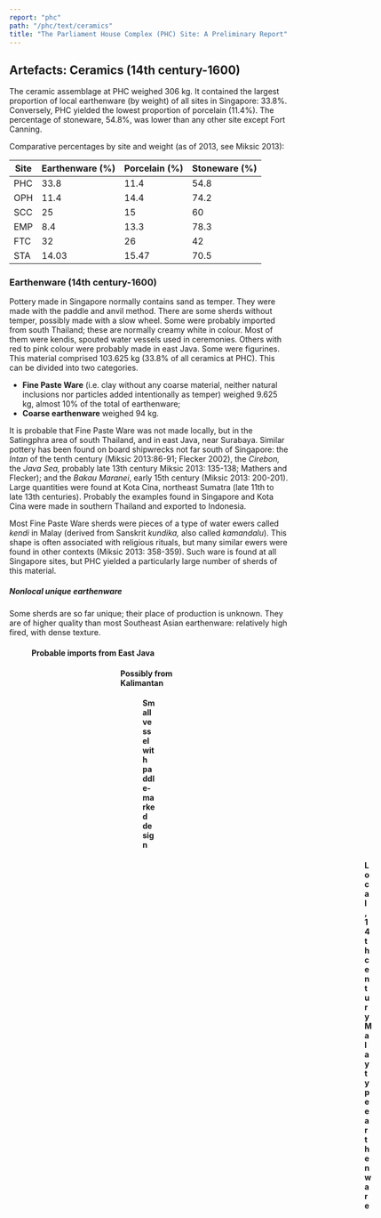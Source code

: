 ```yaml
---
report: "phc"
path: "/phc/text/ceramics"
title: "The Parliament House Complex (PHC) Site: A Preliminary Report"
---
```


## Artefacts: Ceramics (14th century-1600)
The ceramic assemblage at PHC weighed 306 kg. It contained the largest proportion of local earthenware (by weight) of all sites in Singapore: 33.8%. Conversely, PHC yielded the lowest proportion of porcelain (11.4%). The percentage of stoneware, 54.8%, was lower than any other site except Fort Canning. 


Comparative percentages by site and weight (as of 2013, see Miksic 2013):


| Site | Earthenware (%) | Porcelain (%) | Stoneware (%) |
|----------|-----------------|---------------|---------------|
| PHC      | 33.8            | 11.4          | 54.8          |
| OPH      | 11.4            | 14.4          | 74.2          |
| SCC      | 25              | 15            | 60            |
| EMP      | 8.4             | 13.3          | 78.3          |
| FTC      | 32              | 26            | 42            |
| STA      | 14.03           | 15.47         | 70.5          |

### Earthenware (14th century-1600)
Pottery made in Singapore normally contains sand as temper. They were made with the paddle and anvil method. There are some sherds without temper, possibly made with a slow wheel. Some were probably imported from south Thailand; these are normally creamy white in colour. Most of them were kendis, spouted water vessels used in ceremonies. Others with red to pink colour were probably made in east Java. Some were figurines.	 
This material comprised 103.625 kg (33.8% of all ceramics at PHC). This can be divided into two categories. 
- **Fine Paste Ware** (i.e. clay without any coarse material, neither natural inclusions nor particles added intentionally as temper) weighed 9.625 kg, almost 10% of the total of earthenware; 
- **Coarse earthenware** weighed 94 kg.
  
It is probable that Fine Paste Ware was not made locally, but in the Satingphra area of south Thailand, and in east Java, near Surabaya. Similar pottery has been found on board shipwrecks not far south of Singapore: the *Intan* of the tenth century (Miksic 2013:86-91; Flecker 2002), the *Cirebon,* the *Java Sea,* probably late 13th century Miksic 2013: 135-138; Mathers and Flecker); and the *Bakau Maranei*, early 15th century (Miksic 2013: 200-201). Large quantities were found at Kota Cina, northeast Sumatra (late 11th to late 13th centuries). Probably the examples found in Singapore and Kota Cina were made in southern Thailand and exported to Indonesia. 

Most Fine Paste Ware sherds were pieces of a type of water ewers called *kendi* in Malay (derived from Sanskrit *kundika,* also called *kamandalu*). This shape is often associated with religious rituals, but many similar ewers were found in other contexts (Miksic 2013: 358-359). Such ware is found at all Singapore sites, but PHC yielded a particularly large number of sherds of this material.


##### Nonlocal unique earthenware
Some sherds are so far unique; their place of production is unknown. They are of higher quality than most Southeast Asian earthenware: relatively high fired, with dense texture.

<Figure
img="Figure-30-DSC01447-unknown-origin,-poss-India.jpg"
caption="Figure 30 Fine bodied ware, black exterior, incised crisscrossing lines. The sherd was recovered from PHC Sq 4."
/> 


#### Probable imports from East Java

<Figure
img="Figure-31-DSC05620-poss-Javanese.jpg"
caption="Figure 31 Fine Pink ware with moulded decoration."
/> 

<Figure
img="Figure-32-terracotta-head-Java.jpg"
caption="Figure 32 Terracotta clay head of figurine with iron adhesion, PHC X." 
/>

<Figure
img="Figure-33-DSC01277.jpg"
caption="Figures 33 and 34 Fine orange terracotta head, hollow, from PHC T2 IV (1)."
/> 

<Figure
img="Figure-34-DSC01278.jpg"
caption="Figures 33 and 34 Fine orange terracotta head, hollow, from PHC T2 IV (1)."
/> 

#### Possibly from Kalimantan
<Figure
img="Figure-35-9.16-paddlemarked-sherd.jpg"
caption="Figure 35 Large jar fragment, impressed/paddle-marked design."
/>


#### Small vessel with paddle-marked design

<Figure
img="Figure-36-DSC08152.jpg"
caption="Figure 36 Fine Paste earthenware sherds with stabbed design, incised decoration and punctated circles."
/> 


<Figure
img="Figure-37-PHC-sq-12-spit3.jpg"
caption="Figure 37 Fine paste sherd with stabbed design, moulded square from PHC sq 12 spit 3."
/>

<Figure
img="Figure-38-DSC00582.jpg"
caption="Figure 38 Orange, paddle-marked, tempered earthenware sherd with designs of U-shaped loops PHC 12/13 Spit 3."
/> 

<Figure
img="Figure-39-DSC01443.jpg"
caption="Figure 39 Another example of orange, paddle-impressed tempered earthenware with U-shaped loop decoration."
/> 

<Figure
img="Figure-40-DSC00965.jpg"
caption="Figure 40 Tempered earthenware body sherd from PHC Square I Spit 4 with fine pointillistic décor."
/> 

<Figure
img="Figure-41-DSC01229.jpg"
caption="Figure 41 Orange fine tempered earthenware sherd with paddle-impressed decoration of squares and X’s, PHC Square 11 Spit 2."
/> 

<Figure
img="Figure-42-DSC01455.jpg"
caption="Figure 42 Tempered earthenware from PHC Square 11 Spit 1 bearing decoration of bird and sun motif."
/> 

<Figure
img="Figure-43-DSC01462.jpg"
caption="Figure 43 Orange tempered earthenware with paddle-marked decorations and sharp ridges from PHC T2."
/> 

<Figure
img="Figure-44-DSC04302.jpg"
caption=""
/> 

<Figure
img="Figure-45-DSC04303.jpg"
caption="Figure 44 Hard gray earthenware bearing decoration of parallel incised lines, PHC salvage. Exterior and interior views."
/> 

#### Local, 14th century Malay type earthenware

<Figure
img="Figure-46-DSC00560.jpg"
caption="Figure 46 Earthenware sherd containing design of incised crisscrossing lines, a possible lid, from PHC Sq 13 Spit 3."
/> 

<Figure
img="Figure-47-DSC00563-14-Spit-3.jpg"
caption="Figure 47 Orange slipped earthenware rim sherd with flange and incised lines decoration, PHC Sq. 14 Spit 3."
/> 

<Figure
img="Figure-48-DSC00818.jpg"
caption="Figure 48 Sherd with paddle-marked straight lines motif, PHC Sq 14 Spit 5."
/> 

<Figure
img="Figure-49-DSC01456.jpg"
caption="Figure 49 Flanged pot rims with stabbed décor, PHC salvage context."
/> 

<Figure
img="Figure-50-DSC04429.jpg"
caption="Figure 50 Eleven tempered paddle-marked carinated earthenware sherds."
/> 

#### Other types of earthenware
<Figure
img="Figure-51-DSC05402.jpg"
caption="Figure 51 Find from no context: conical-shaped cup, probably a crucible; modern?"
/>

### Chinese Ceramics (14th-20th centuries) 
This category consists of porcelain weighing 35 kg (11.4% of ceramics at PHC) and stoneware weighing 167 kg (54.8%). This data can be interpreted in several ways. Porcelain would be more likely to be found in habitation areas than in industrial zones. The high proportion of local pottery in comparison with Chinese wares at PHC is consistent with the large quantity of metal objects there: both are likely to be associated with workshops rather than residences or ceremonial districts. This is not to say that the site of PHC was poor in the variety or value of ceramics found at the site; PHC yielded examples of high-quality Chinese ware, although not as numerous as earthenware.

#### Chinese Porcelain (14th\-century)

##### Iron-Spotted *Qingbai*
One of the star pieces from PHC is a specimen of iron-spotted qingbai ware in the form of a fragment of small dish (brush washer?) with boys playing in a lotus pond (found in square T2). This is the only specimen of this unusual type of object found in Singapore until now.

<Figure
img="Figure-52-boys-2.jpg"
caption="Figures 52 and 53 Boys and lotus pond"
/> 

<Figure
img="Figure-53-boys-lotus-pond.jpg"
caption="Figures 52 and 53 Boys and lotus pond"
/> 

Other iron-spotted *qingbai* items include a tiny round lid for a bottle (not found in context), 

<Figure
img="Figure-54-DSC05279-Iron-Spotted-lid.jpg"
caption="Figure 54 Iron-spotted qingbai lid"
/> 
<Figure
img="Figure-55-DSC05277.jpg"
caption="Figures 55 Another iron-spotted *qingbai* lid"
/> 

Other examples include a lid for a small bottle and a rim of a small bottle with loop (no context).

##### Underglaze Copper Red
This is another type of rare decorative porcelain made during the Yuan Dynasty. Only small items were made from this material. Examples include the body sherd (see Figure 56). The sherds are mainly small jarlets made in two parts; some were ewers with spouts.

<Figure
img="Figure-56-DSC04393-PHC-VI-1.jpg"
caption="Figure 56 Example of a copper-red porcelain sherd from PHC."
/> 


##### White Glazed Ware
The PHC assemblage included a large range of good to excellent quality white ware. White-glazed items perhaps made at Dehua or Jingdezhen include the head and torso of a young boy (Miksic 2013: 6.08). 

<Figure
img="Figure-57-6.08-PHC-head.jpg"
caption="Figure 57 White porcelain head"
/> 


<Figure
img="Figure-58-6.08-PHC-torso.jpg"
caption="Figure 58 White porcelain torso of a figurine."
/> 


Another white-glazed object is the base of a stem-cup for drinking wine (DSC01296). It is tempting but probably wrong to imagine the copper-smiths imbibing wine from porcelain stem-cups at the end of a hard day at the forge. Another small cup has a stamp with five characters (see Miksic 2013: 6.08).

<Figure
img="Figure-59-stem-cup-base-DSC01296.jpg"
caption="Figure 59 base of a white porcelain stem cup."
/> 


Other delicate white wares more closely associated with feminine than masculine taste include a *qingbai* lid for a small round container for such substances as cosmetics (Figure 60\) and a very finely-made lid for a larger covered box, probably made at Dehua (Figure 61 showing sherd recovered from Square 3 Spits 1-2). Among the enigmatic sherds which normally appear at any site from the premodern period in Singapore is a flat sherd of an unknown object with a brownish-white glaze and raised decoration consisting of thin squiggly lines (excavated from PHC 5/4, see Figure 62).

<Figure
img="Figure-60-DSC04320.jpg"
caption="Figure 60 Examples of white porcelain sherds from PHC"
/> 

<Figure
img="Figure-61-DSC04412.jpg"
caption="Figure 61 More examples of white porcelain sherds from PHC"
/> 

<Figure
img="Figure-62-DSC04401.jpg"
caption="Figure 62 Yet more examples of white porcelain sherds from PHC"
/>

<Figure
img="Figure-63-Ding-type-SQ5-Spit-0.jpg"
caption="Figure 63 Example of a Ding type ware, from PHC Sq 5, Spit 0."
/> 


##### Green Porcelain
Most examples of this material found at PHC were made in the 14th century in Fujian or Zhejiang. There are some special pieces of this ware, but most were common bowls.

Special pieces include:

<Figure
img="Figure-64-lid.jpg"
caption="Figure 64 A jar lid with applique motifs."
/> 

<Figure
img="Figure-65-DSC01231-fish-tail-in-relief.jpg"
caption="Figure 65 Figure 65 Fish tail in relief."/>


<Figure
img="Figure-66-DSC00593-PHC018-PHC-5-spit-0.jpg"
caption="Figure 66 Flat base without foot."
/> 


Bowls: 
<Figure
img="Figure-67-DSC00948-PHC-12-s3.jpg"
caption="Figure 67 Impressed flower and leaf pattern (PHC 12 spit 3)."
/> 

##### White Ware Decorated with Underglaze Cobalt Blue Designs (blue and white porcelain)

A few pieces of this type of ware were made in the Tang Dynasty, but this style only caught on in the export market starting around 1325\. Examples with underglaze blue decoration were relatively rare at PHC. Nevertheless, several unusually elaborate shapes were discovered there.

<Figure
img="Figure-68-PHC-sq-3-spit-0.jpg"
caption="Figure 68 Rim of “Monk’s cap” bottle PHC Sq 3 Spit 0"
/>

<Figure
img="Figure-69-DSC00024.jpg"
caption="Figure 69 Jingdezhen blue and white bowls with blackberry vines on exterior, from PHC T3 Spit 3."
/> 

<Figure
img="Figure-70-DSC01034.jpg"
caption="Figure 70 Vase bottle with restricted neck."
/> 

<Figure
img="Figure-71-PHC-bw-applique.jpg"
caption="Figure 71 Fragment with yellowish-white glaze, unique applique decoration."
/> 

<Figure
img="Figure-72-DSC01040.jpg"
caption="Figure 72 Mouth of bottle with blackberry vines."
/> 


##### Porcelain *“gacuk”*

This Indonesian word denotes sherds of Chinese porcelain, stoneware, and locally produced earthenware sherds which have been intentionally chipped to create discs. Similar items have been found at the contemporary site of Trowulan in Java. Their function(s) is (are) unknown. They may have been used as a low-level medium of exchange, or possibly as game pieces.

#### Ming Porcelain (15th Century)
Singapore was an important part of the Melakan thalassocracy. It appears in the *Malay Annals* (Raffles MS 18 recension) as the home of the greatest Malay hero, Hang Tuah (who was transformed into a Bugis noble from South Sulawesi in the later Shellabear recension). Portuguese sources also refer to a great warrior without giving his name. After the fall of Melaka, he returned to his home in Singapore (Miksic 2013: 146, 153, 160, 196). 
Sites with early Ming porcelain are rare. Roxana Brown referred to the Ming Gap as a period beginning in 1368 when Chinese ceramics become rare, both on land and in sites underwater. This scarcity reached its maximum in the mid to late 15th century. Thereafter the supply of porcelain began to increase, but only returned to its former level after 1567, when the Ming ban on foreign trade was lifted. (Miksic 2013: 198, 208, 400). Singapore is one of the rare places where 15th\-century porcelain has been found in relatively large quantity. It is difficult to distinguish early Ming white porcelain from late Yuan examples, but at PHC, one of the more interesting examples of 15th\-century Chinese porcelain is a small white cup with a Chinese stamp on the base (Miksic 2013: 6.08). 
Early Ming blue and white ware on the other hand is easier to date. Examples of this ware at PHC are numerous (although no statistics are yet available). Most of the examples identified at this time are small bowls. Two unique sherds, a base and a body sherd, form part of a large bowl. The material and designs are significantly inferior to the other Ming sherds from PHC. This vessel clearly comes from another kiln site, probably located in Fujian.

Examples: 
<Figure
img="Figure-73-Ming-blue-and-white.jpg"
caption="Figures 73 Example of Ming Blue and White porcelain"
/>

<Figure
img="Figure-74-PHC-BW-MING-T2.jpg"
caption="Figure 74 Example of Ming Blue and White porcelain."
/>

<Figure
img="Figure-75-PHC-BW-MING-032-DTAIL.jpg"
caption="Figure 75 Example of Ming Blue and White porcelain."
/>

<Figure
img="Figure-76-DSC05268.jpg"
caption="Figure 76 Example of Ming Blue and White porcelain."/>

<Figure
img="Figure-77-DSC05270-character.jpg"
caption="Figure 77 Example of Ming Blue and White porcelain."/>


One very fine sherd once formed part of a small bottle. Its decoration combines underglaze iron spots with overglaze enamel. Some fragments of yellow enamel still remain; others have left “ghosts” behind which were probably green, suggesting leaves and vines.

#### Chinese Stoneware (14th century-1600)
Usually comprising storage jars and other utilitarian vessels, they mainly consist of two types: buff and brittle ware. Buff ware is mainly associated with Guangdong, whereas brittle ware is known from Fujian. 
Buff ware was mainly used for utilitarian objects such as jars and basins. Glazes were mainly light brown to green. Lugs for tying lids to jars were modelled to resemble dragons. One example (Figure 78\) also bore incised decoration. Chinese characters were sometimes stamped between the lugs; these may have been meant to identify specific shops. Sometimes the potters carved a design through the glaze to create a contrasting pattern.

<Figure
img="Figure-78-DSC05234-PHC-0-buff.jpg"
caption="Figure 78 Buff stoneware sherd with lug from PHC salvage"
/> 

<Figure
img="Figure-79-DSC00975-spit-0.jpg"
caption="Figure 79 Buff stoneware sherd with lug and stamped character."
/> 

Brittle ware jars are less common. Brittle ware bottles however are quite numerous. They were probably designed to contain mercury (Treloar 1974). Numerous examples have been found in Singapore, including a cache of a dozen unbroken examples at OPH (Miksic 2013: 315-318; “mercury jars” from OPH). Mercury is a volatile metal and is rarely preserved in archaeological sites, so proof that these bottles functioned as containers for mercury is inferred from their form. They are plain but sturdy vessels and were reused for many purposes. One example found at PHC (Figure 80; from PHC IV/4) still contains calcium. It was probably obtained from grinding shells of molluscs. This practice is still practised today in the Straits of Melaka, where the lime thus produced is mixed with other condiments as part of the popular pastime of betel chewing (the name is taken from the leaf which is used as a wrapper).

<Figure
img="Figure-80-DSC01273.jpg"
caption="Figure 80 Base of mercury jar."
/> 

One sherd of a jar has *sgraffiato* decoration created by carving a linear design through the brown glaze, revealing the light buff clay beneath it. 

<Figure
img="Figure-81-DSC01450.jpg"
caption="Figure 81 stoneware sherd with sgraffiato decoration."
/> 

### Thai Stoneware (15th\-16th century)
This sherd is part of the lower half of a covered box. It was made in Sawankhalok in the 15th century (see Figure 82, sherd from PHC Sq 2 Spit 1).

<Figure
img="Figure-82-DSC05213-Sukhothai-II-1.jpg"
caption="Figure 82 Sukhothai ware from PHC Sq 2 Spit 1."
/> 


### Vietnamese Glazed Ware (15th\-16th century)
During the 15th century, when very few Chinese ceramics were exported, kilns in north Vietnam produced good quality ware decorated with cobalt blue. This ware was exported to many parts of Southeast Asia.

<Figure
img="Figure-83-Vietnamese-sancai-enamel-PHC-0.jpg"
caption="Figure 83 Lid of a covered box, *sancai* (three-colour) ware."
/> 

<Figure
img="Figure-84-Vietnamese-blue-and-white-base.jpg"
caption="Figure 84 Base of a covered box PHC Sq 1, Spit 1."
/> 


### Unknown Wares (14th century-1600)

<Figure
img="Figure-85-DSC01370.jpg"
caption="Figure 85 Eleven fragments of unknown origin, possibly Middle Eastern, green, brown, yellow glaze: from PHC Sq 4, Spits 2-3."
/> 

<Figure
img="Figure-86-lead-green-bird-wing-DSC04460-E3-spit-1.jpg"
caption="Figure 86 Lead green fragment of a bird image, from PHC E3 Spit 1."
/> 

<Figure
img="Figure-87-DSC04423-black-on-green.jpg"
caption="Figure 87 Black motif painted on green background, from PHC Sq 3 Spit 2."
/> 


*Middle Eastern?*
<Figure
img="Figure-88-DSC01353.jpg"
caption="Figure 88 Probably of Middle Eastern origin."
/> 

One sherd may have come from Persia. It has a pink biscuit which once had a black and green painted design, which has partially flaked off, from PHC SQ 12-13 Spit 1+2.

<Figure
img="Figure-89-DSC01322.jpg"
caption="Figure 89 Persian sherd from PHC."
/> 


## Artefacts: Ceramics (19th\-20th century)
### Chinese Ceramics (19th\-20th century) 
#### Chinese Porcelain
Examples of 19th\-20th century Chinese porcelain comprises Qing dynasty wares, such as blue and white, enamelware, and polychrome ware etc:

<Figure
img="Figure-90-DSC05300-wood-block-printed.jpg"
caption="Figure 90 Qing-dynasty blue and white porcelain sherds (wood block printed)."
/> 


<Figure
img="Figure-91-DSC05304-19c-enamel.jpg"
caption="Figure 91 Example of 19th\-century enamel ware."
/> 

<Figure
img="Figure-92-DSC05308-19c-polychrome.jpg"
caption="Figure 92 Example of 19th\-century polychrome porcelain."
/> 

<Figure
img="Figure-93-DSC05329-White-lid.jpg"
caption="Figure 93 Example of a white Chinese porcelain lid, late 19th-early 20th century."
/>

#### Chinese Stoneware
Brown-glazed stoneware vessel with handles in the shape of fish.

### European Ceramics (19th\-20th century)*
Two pipes made for smoking tobacco were discovered. One bears the imprint “Davidson Glasgow”. 

<Figure
img="Figure-94-DSC04306.jpg"
caption="Figures 94 and 95 European clay pipes"
/> 

<Figure
img="Figure-95-DSC04307.jpg"
caption="Figures 94 and 95 European clay pipes"
/> 


The other has no inscription, but has milling marks along the rim of the bowl. Another artefact consists of the neck and rim of a bottle, probably for ginger beer. It has a creamy white body covered by a light brown glaze. A section of copper wire wound around the neck was used to keep a cork in place.

<Figure
img="Figure-96-stoneware-bottle-with-wire.jpg"
caption="Figure 96 stoneware bottle with wire."
/>

Other examples:

<Figure
img="Figure-97-DSC05331-PHC-0-gaudy-Dutch.jpg"
caption="Figures 97-99 Examples of Gaudy Dutch blue transfer-printed, and red transfer printed wares."
/>


<Figure
img="Figure-98-DSC05346-PHC-0.jpg"
caption="Figures 97-99 Examples of Gaudy Dutch blue transfer-printed, and red transfer printed wares."
/>

<Figure
img="Figure-99-DSC05348-PHC-0.jpg"
caption="Figures 97-99 Examples of Gaudy Dutch blue transfer-printed, and red transfer printed wares."
/>
